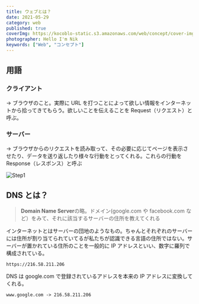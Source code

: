 ```yaml
---
title: ウェブとは？
date: 2021-05-29
category: web
published: true
coverImg: https://kocoblo-static.s3.amazonaws.com/web/concept/cover-img.jpg
photographer: Hello I'm Nik
keywords: ["Web", "コンセプト"]
---
```


## 用語

### クライアント

→ ブラウザのこと。実際に URL を打つことによって欲しい情報をインターネットから拾ってきてもらう。欲しいことを伝えることを Request（リクエスト）と呼ぶ。

### サーバー

→ ブラウザからのリクエストを読み取って、その必要に応じてページを表示させたり、データを送り返したり様々な行動をとってくれる。これらの行動を Response（レスポンス）と呼ぶ

![Step1](https://kocoblo-static.s3.amazonaws.com/web/concept/step1.png)

## DNS とは？

> **Domain Name Server**の略。ドメイン(google.com や facebook.com など）をみて、それに該当するサーバーの住所を教えてくれる

インターネットとはサーバーの団地のようなもの。ちゃんとそれぞれのサーバーには住所が割り当てられていてるが私たちが認識できる言語の住所ではない。サーバーが置かれている住所のことを一般的に IP アドレスといい、数字に羅列で構成されている。

```
https://216.58.211.206
```

DNS は google.com で登録されているアドレスを本来の IP アドレスに変換してくれる。

```
www.google.com -> 216.58.211.206
```
